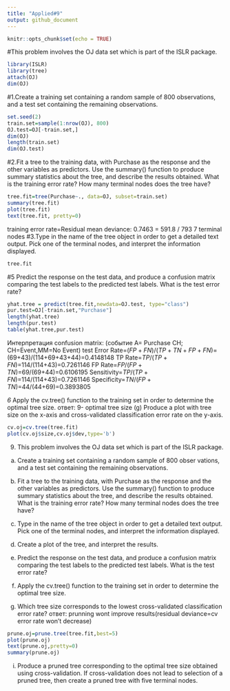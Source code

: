 ---
title: "Applied#9"
output: github_document
---

```{r setup, include=FALSE}
knitr::opts_chunk$set(echo = TRUE)
```
#This problem involves the OJ data set which is part of the ISLR package.
```{r}
library(ISLR)
library(tree)
attach(OJ)
dim(OJ)
```
#1.Create a training set containing a random sample of 800 observations, and a test set containing the remaining observations.
```{r}
set.seed(2)
train.set=sample(1:nrow(OJ), 800)
OJ.test=OJ[-train.set,]
dim(OJ)
length(train.set)
dim(OJ.test)
```
#2.Fit a tree to the training data, with Purchase as the response
 and the other variables as predictors. Use the summary() function
 to produce summary statistics about the tree, and describe the
 results obtained. What is the training error rate? How many
 terminal nodes does the tree have?
```{r}
tree.fit=tree(Purchase~., data=OJ, subset=train.set)
summary(tree.fit)
plot(tree.fit)
text(tree.fit, pretty=0)
```
 training error rate=Residual mean deviance:  0.7463 = 591.8 / 793 
 7 terminal nodes
#3.Type in the name of the tree object in order to get a detailed
 text output. Pick one of the terminal nodes, and interpret the
 information displayed.
```{r}
tree.fit
```
#5 Predict the response on the test data, and produce a confusion
 matrix comparing the test labels to the predicted test labels.
 What is the test error rate?
```{r}
yhat.tree = predict(tree.fit,newdata=OJ.test, type="class")
pur.test=OJ[-train.set,"Purchase"]
length(yhat.tree)
length(pur.test)
table(yhat.tree,pur.test)
```
Интерпретация confusion matrix: (событие А= Purchase CH; CH=Event,MM=No Event)
test Error Rate=$(FP+FN)/(TP+TN+FP+FN)$=(69+43)/(114+69+43+44)=0.4148148
TP Rate=$TP/(TP+FN)$=114/(114+43)=0.7261146
FP Rate=$FP/(FP+TN)$=69/(69+44)=0.6106195
Sensitivity=$TP/(TP+FN)$=114/(114+43)=0.7261146
Specificity=$TN/(FP+TN)$=44/(44+69)=0.3893805
 
*6*
Apply the cv.tree() function to the training set in order to
 determine the optimal tree size.
ответ: 9- optimal tree size
(g) Produce a plot with tree size on the x-axis and cross-validated
 classification error rate on the y-axis.
```{r}
cv.oj=cv.tree(tree.fit)
plot(cv.oj$size,cv.oj$dev,type='b')
```
 
 9. This problem involves the OJ data set which is part of the ISLR
 package.
 (a) Create a training set containing a random sample of 800 obser
vations, and a test set containing the remaining observations.
 (b) Fit a tree to the training data, with Purchase as the response
 and the other variables as predictors. Use the summary() function
 to produce summary statistics about the tree, and describe the
 results obtained. What is the training error rate? How many
 terminal nodes does the tree have?
 (c) Type in the name of the tree object in order to get a detailed
 text output. Pick one of the terminal nodes, and interpret the
 information displayed.
 (d) Create a plot of the tree, and interpret the results.
 (e) Predict the response on the test data, and produce a confusion
 matrix comparing the test labels to the predicted test labels.
 What is the test error rate?
 (f) Apply the cv.tree() function to the training set in order to
 determine the optimal tree size.
 
 
 (h) Which tree size corresponds to the lowest cross-validated classification error rate? 
 ответ: prunning wont improve results(residual deviance=cv error rate won't decrease)
```{r}
prune.oj=prune.tree(tree.fit,best=5)
plot(prune.oj)
text(prune.oj,pretty=0)
summary(prune.oj)
```

 (i) Produce a pruned tree corresponding to the optimal tree size
 obtained using cross-validation. If cross-validation does not lead
 to selection of a pruned tree, then create a pruned tree with five
 terminal nodes.
